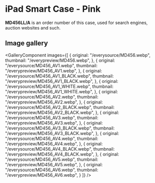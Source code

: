 
# iPad Smart Case - Pink

<Callout type='info' emoji='👉🏻'>**MD456LL/A** is an order number of this case, used for search engines, auction websites and such.</Callout>

## Image gallery

<GalleryComponent
    images={[
      {
        original: "/everysource/MD456.webp",
        thumbnail: "/everypreview/MD456.webp",
      },
      {
        original: "/everysource/MD456_AV1.webp",
        thumbnail: "/everypreview/MD456_AV1.webp",
      },
      {
        original: "/everysource/MD456_AV1_BLACK.webp",
        thumbnail: "/everypreview/MD456_AV1_BLACK.webp",
      },
      {
        original: "/everysource/MD456_AV1_WHITE.webp",
        thumbnail: "/everypreview/MD456_AV1_WHITE.webp",
      },
      {
        original: "/everysource/MD456_AV2.webp",
        thumbnail: "/everypreview/MD456_AV2.webp",
      },
      {
        original: "/everysource/MD456_AV2_BLACK.webp",
        thumbnail: "/everypreview/MD456_AV2_BLACK.webp",
      },
      {
        original: "/everysource/MD456_AV3.webp",
        thumbnail: "/everypreview/MD456_AV3.webp",
      },
      {
        original: "/everysource/MD456_AV3_BLACK.webp",
        thumbnail: "/everypreview/MD456_AV3_BLACK.webp",
      },
      {
        original: "/everysource/MD456_AV4.webp",
        thumbnail: "/everypreview/MD456_AV4.webp",
      },
      {
        original: "/everysource/MD456_AV4_BLACK.webp",
        thumbnail: "/everypreview/MD456_AV4_BLACK.webp",
      },
      {
        original: "/everysource/MD456_AV5.webp",
        thumbnail: "/everypreview/MD456_AV5.webp",
      },
      {
        original: "/everysource/MD456_AV6.webp",
        thumbnail: "/everypreview/MD456_AV6.webp",
      }
    ]}
  />
